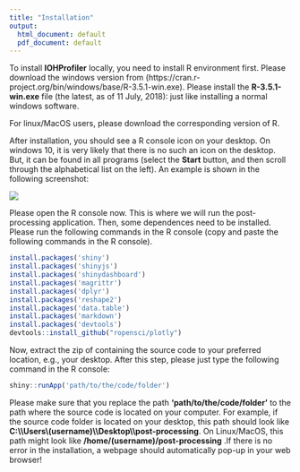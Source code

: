 ```yaml
---
title: "Installation"
output:
  html_document: default
  pdf_document: default
---
```


To install __IOHProfiler__ locally, you need to install R environment first. Please download the windows version from (https://cran.r-project.org/bin/windows/base/R-3.5.1-win.exe). Please install the __R-3.5.1-win.exe__ file (the latest, as of 11 July, 2018): just like installing a normal windows software.

For linux/MacOS users, please download the corresponding version of R.

After installation, you should see a R console icon on your desktop. On windows 10, it is very likely that there is no such an icon on the desktop. But, it can be found in all programs (select the __Start__ button, and then scroll through the alphabetical list on the left). An example is shown in the following screenshot:

![](../logo/screenshot.jpg)

Please open the R console now. This is where we will run the post-processing application.
Then, some dependences need to be installed. Please run the following commands in the R console (copy and paste the following commands in the R console).
```r
install.packages('shiny')
install.packages('shinyjs')
install.packages('shinydashboard')
install.packages('magrittr')
install.packages('dplyr')
install.packages('reshape2')
install.packages('data.table')
install.packages('markdown')
install.packages('devtools')
devtools::install_github("ropensci/plotly")
```

Now, extract the zip of containing the source code to your preferred location, e.g., your desktop.
After this step, please just type the following command in the R console:
```r
shiny::runApp('path/to/the/code/folder')
```
Please make sure that you replace the path __'path/to/the/code/folder'__ to the path where the source code is located on your computer. For example, if the source code folder is located on your desktop, this path should look like __C:\\\\Users\\(username)\\\\Desktop\\\\post-processing__. On Linux/MacOS, this path might look like __/home/(username)/post-processing__ .If there is no error in the installation, a webpage should automatically pop-up in your web browser!


